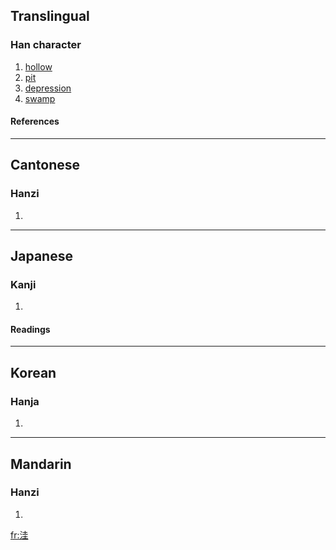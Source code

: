 {{see|窪}}

==Translingual==
===Han character===
{{Han char|rn=85|rad=水|as=06|sn=9|four=3411<sub>4</sub>|canj=水土土 (EGG)}}
# [[hollow]]
# [[pit]]
# [[depression]]
# [[swamp]]
====References====
{{Han ref|kx=0622.200|dkj=17425|dj=1019.010|hdz=31601.070|uh=6D3C|ud=27964|bh=CF71|bd=53105}}

----
==Cantonese==
===Hanzi===
{{yue-hanzi|jyut=|y=wa1}}
# {{defn|Cantonese}}

----
==Japanese==
===Kanji===
{{ja-kanji|grade=|rs=水06}}
# {{defn|Japanese}} 
====Readings====
{{ja-readings|on=[[あい]] (ai), [[え]] (e), [[わい]] (wai)|kun=}}

----
==Korean==
===Hanja===
{{ko-hanja|hangeul=와|eumhun=|rv=wa|mr=wa|y=wa}}
# {{defn|Korean}}

----
==Mandarin==
===Hanzi===
{{cmn-hanzi|tra=窪|pin=[[gūi]] (gui1), [[wā]] (wa1)|wg=kuei<sup>1</sup>, wa<sup>1</sup>}}
# {{defn|Mandarin}}

[[fr:洼]]
